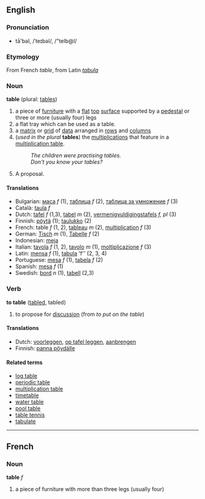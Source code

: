 ==English==
===Pronunciation===
*tā'bəl, /ˈteɪbəl/, /"teIb@l/

===Etymology===
From French ''table'', from Latin ''[[tabula]]''

===Noun===
'''table''' (plural: [[tables]])

#a piece of [[furniture]] with a [[flat]] [[top]] [[surface]] supported by a [[pedestal]] or three or more (usually four) legs
#a flat tray which can be used as a table.
#a [[matrix]] or [[grid]] of [[data]] arranged in [[row]]s and [[column]]s
#(''used in the plural'' '''tables''') the [[multiplication]]s that feature in a [[multiplication table]].
#:''The children were practising tables.''
#:''Don't you know your tables?''
#A proposal.

====Translations====
*Bulgarian: [[маса]] ''f'' (1), [[таблица]] ''f'' (2), [[таблица за умножение]] ''f'' (3)
*Català: [[taula]] ''f''
*Dutch: [[tafel]] ''f'' (1,3), [[tabel]] ''m'' (2), [[vermenigvuldigingstafels]] ''f, pl'' (3)
*Finnish: [[pöytä]] (1); [[taulukko]] (2)
*French: table ''f'' (1, 2), [[tableau#French|tableau]] ''m'' (2), [[multiplication#French|multiplication]] ''f'' (3)
*German: [[Tisch]] ''m'' (1), [[Tabelle]] ''f'' (2)
*Indonesian: [[meja]]
*Italian: [[tavola]] ''f'' (1, 2), [[tavolo]] ''m'' (1), [[moltiplicazione]] ''f'' (3)
*Latin: [[mensa]] ''f'' (1), [[tabula]] 'f'' (2, 3, 4)
*Portuguese: [[mesa]] ''f'' (1), [[tabela]] ''f'' (2)
*Spanish: [[mesa]] ''f'' (1)
*Swedish: [[bord]] ''n'' (1), [[tabell]] (2,3)

===Verb===
'''to table''' ([[tabled]], tabled)

#to propose for [[discussion]] (from ''to put on the table'')

====Translations====
*Dutch: [[voorleggen]], [[op tafel leggen]], [[aanbrengen]]
*Finnish: [[panna pöydälle]]

====Related terms====
*[[log table]]
*[[periodic table]]
*[[multiplication table]]
*[[timetable]]
*[[water table]]
*[[pool table]]
*[[table tennis]]
*[[tabulate]]


----
==French==
===Noun===
'''table''' ''f''

#a piece of furniture with more than three legs (usually four)